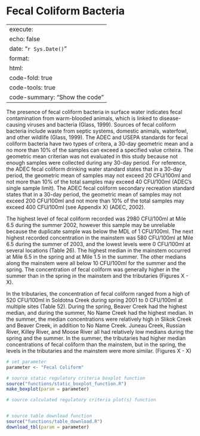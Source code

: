 # Fecal Coliform Bacteria

---
execute:
  echo: false
date: "`r Sys.Date()`"
format:
  html:
    code-fold: true
    code-tools: true
    code-summary: "Show the code"
---

The presence of fecal coliform bacteria in surface water indicates fecal contamination from warm-blooded animals, which is linked to disease-causing viruses and bacteria (Glass, 1999). Sources of fecal coliform bacteria include waste from septic systems, domestic animals, waterfowl, and other wildlife (Glass, 1999). The ADEC and USEPA standards for fecal coliform bacteria have two types of critera, a 30-day geometric mean and a no more than 10% of the samples can exceed a specified value criteira. The geometric mean criterian was not evaluated in this study because not enough samples were collected during any 30-day period. For reference, the ADEC fecal coliform drinking water standard states that in a 30-day period, the geometric mean of samples may not exceed 20 CFU/100ml and not more than 10% of the total samples may exceed 40 CFU/100ml (ADEC’s single sample limit). The ADEC fecal coliform secondary recreation standard states that in a 30-day period, the geometric mean of samples may not exceed 200 CFU/100ml and not more than 10% of the total samples may exceed 400 CFU/100ml (see Appendix X) (ADEC, 2002).

The highest level of fecal coliform recorded was 2980 CFU/100ml at Mile 6.5 during the summer 2002, however this sample may be unreliable because the duplicate sample was below the MDL of 1 CFU/100ml. The next highest recorded concentration in the mainstem was 580 CFU/100ml at Mile 6.5 during the summer of 2003, and the lowest levels were 0 CFU/100ml at several locations (Table 26). The highest median in the mainstem occurred at Mile 6.5 in the spring and at Mile 1.5 in the summer. The other medians along the mainstem were all below 10 CFU/100ml for the summer and the spring. The concentration of fecal coliform was generally higher in the summer than in the spring in the mainstem and the tributaries (Figures X - X).

In the tributaries, the concentration of fecal coliform ranged from a high of 520 CFU/100ml in Soldotna Creek during spring 2001 to 0 CFU/100ml at multiple sites (Table 52). During the spring, Beaver Creek had the highest median, and during the summer, No Name Creek had the highest median. In the summer, the median concentrations were relatively high in Slikok Creek and Beaver Creek, in addition to No Name Creek. Juneau Creek, Russian River, Killey River, and Moose River all had relatively low medians during the spring and the summer. In the summer, the tributaries had higher median concentrations of fecal coliform than the mainstem, but in the spring, the levels in the tributaries and the mainstem were more similar. (Figures X - X)

```r

# set parameter
parameter <- "Fecal Coliform"

# source static regulatory criteria boxplot function
source("functions/static_boxplot_function.R")
make_boxplot(param = parameter)

# source calculated regulatory criteria plot(s) function


# source table download function
source("functions/table_download.R")
download_tbl(param = parameter)

```
